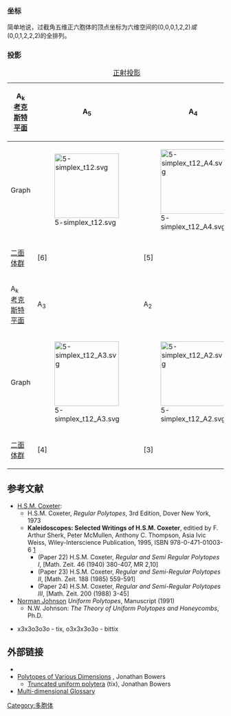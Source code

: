 {{Polytopebox
| name = 过截角五维正六胞体
| imagename = 
| caption = 
| polytope = 过截角五维正六胞体
| Type = [[五维均匀多胞体|五维均匀多胞体]]
| group_type = 
| Dimension = 5
| dim1 = [[四维|四维]]
| count1 = 12<br/>6 [[过截角正五胞体|t12{3,3,3}]][[File:Schlegel_half-solid_bitruncated_5-cell.png|25px]]<BR>6 [[截角正五胞体|t{3,3,3}]][[File:Schlegel_half-solid_truncated_pentachoron.png|25px]]
| Cell = 60<br/>45 [[正四面体|{3,3}]][[File:Tetrahedron.png|25px]]<BR>15 [[截角四面体|t{3,3}]][[File:Truncated_tetrahedron.png|25px]]
| Face = 140<br/>80 [[三角形|{3}]]<BR>60 [[六边形|{6}]]
| Edge =150
| Vertice =60
| Vertice_type =[[File:bitruncated_5-simplex_verf.png|100px]]
| Schläfli =t<sub>1,2</sub>{3,3,3,3}
| Symmetry_group = 
| dual = 
| Properties =[[Convex_polytope|convex]]
| Index_references = 
| Coxeter_group =A<sub>5</sub> [3,3,3,3], order 720
| Coxeter_diagram = {{CDD||node|3|node_1|3|node_1|3|node|3|node}}
}}
=== 坐标 ===
简单地说，过截角五维正六胞体的顶点坐标为六维空间的(0,0,0,1,2,2)''或''(0,0,1,2,2,2)的全排列。

=== 投影 ===
{| class=wikitable
|+ [[正射投影|正射投影]]
|- align=center
!A<sub>k</sub><BR>[[考克斯特平面|考克斯特平面]]
!A<sub>5</sub>
!A<sub>4</sub>
|- align=center
!Graph
|[[File:5-simplex_t12.svg|150px]]
|[[File:5-simplex_t12_A4.svg|150px]]
|- align=center
![[二面体群|二面体群]]
|[6]
|[5]
|- align=center
!A<sub>k</sub><BR>[[考克斯特平面|考克斯特平面]]
!A<sub>3</sub>
!A<sub>2</sub>
|- align=center
!Graph
|[[File:5-simplex_t12_A3.svg|150px]]
|[[File:5-simplex_t12_A2.svg|150px]]
|- align=center
![[二面体群|二面体群]]
|[4]
|[3]
|}

== 参考文献 ==
* [[Harold_Scott_MacDonald_Coxeter|H.S.M. Coxeter]]: 
** H.S.M. Coxeter, ''Regular Polytopes'', 3rd Edition, Dover New York, 1973 
** '''Kaleidoscopes: Selected Writings of H.S.M. Coxeter''', editied by F. Arthur Sherk, Peter McMullen, Anthony C. Thompson, Asia Ivic Weiss, Wiley-Interscience Publication, 1995, ISBN 978-0-471-01003-6 [http://www.wiley.com/WileyCDA/WileyTitle/productCd-0471010030.html] {{Wayback|url=http://www.wiley.com/WileyCDA/WileyTitle/productCd-0471010030.html |date=20160711140441 }}
*** (Paper 22) H.S.M. Coxeter, ''Regular and Semi Regular Polytopes I'', [Math. Zeit. 46 (1940) 380-407, MR 2,10]
*** (Paper 23) H.S.M. Coxeter, ''Regular and Semi-Regular Polytopes II'', [Math. Zeit. 188 (1985) 559-591]
*** (Paper 24) H.S.M. Coxeter, ''Regular and Semi-Regular Polytopes III'', [Math. Zeit. 200 (1988) 3-45]
* [[Norman_Johnson_(mathematician)|Norman Johnson]] ''Uniform Polytopes'', Manuscript (1991)
** N.W. Johnson: ''The Theory of Uniform Polytopes and Honeycombs'', Ph.D. 
* {{KlitzingPolytopes|polytera.htm|5D|uniform polytopes (polytera)}} x3x3o3o3o - tix, o3x3x3o3o - bittix

== 外部链接 ==
* {{PolyCell | urlname = glossary.html#simplex| title = Glossary for hyperspace}}
* [http://www.polytope.net/hedrondude/topes.htm Polytopes of Various Dimensions] {{Wayback|url=http://www.polytope.net/hedrondude/topes.htm |date=20161126175322 }}, Jonathan Bowers
** [http://www.polytope.net/hedrondude/truncates5.htm Truncated uniform polytera] (tix), Jonathan Bowers
* [http://tetraspace.alkaline.org/glossary.htm Multi-dimensional Glossary]

[[Category:多胞体|Category:多胞体]]